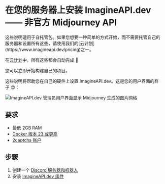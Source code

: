 
# 在您的服务器上安装 ImagineAPI.dev —— 非官方 Midjourney API

<Callout type="warning" emoji="🕺">
这些说明适用于自托管包。如果您想要一种简单的方式开始，而不需要托管自己的服务器和设置所有这些，请使用我们的[云计划](https://www.imagineapi.dev/pricing)之一。

在[云计划](https://www.imagineapi.dev/pricing)中，所有这些都会自动完成 🕺

您可以立即开始构建自己的项目。
</Callout>

这些说明将帮助您在自己的硬件上设置 ImagineAPI.dev。这是您的用户界面的样子 😍：

<Image src="/CleanShot 2023-04-11 at 14.55.09@2x.png" alt="ImagineAPI.dev 管理员用户界面显示 Midjourney 生成的图片网格" width={850} height={500} />

## 要求

- 最低 2GB RAM
- [Docker 版本 23 或更高]( https://docs.docker.com/engine/install/)
- [2captcha 账户](https://2captcha.com/?from=17032259)


## 步骤

1. 创建一个 [Discord 服务器和机器人](/self-host-install/discord-bot)
2. 安装 [ImagineAPI.dev 组件](/self-host-install/ImagineAPI)